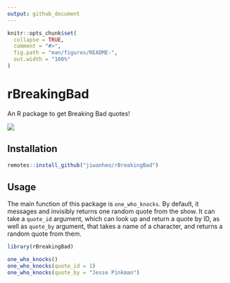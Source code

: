 ```yaml
---
output: github_document
---
```


<!-- README.md is generated from README.Rmd. Please edit that file -->

```r
knitr::opts_chunk$set(
  collapse = TRUE,
  comment = "#>",
  fig.path = "man/figures/README-",
  out.width = "100%"
)
```

# rBreakingBad

<!-- badges: start -->
<!-- badges: end -->

An R package to get Breaking Bad quotes!

![](https://media.giphy.com/media/3oFzmkkwfOGlzZ0gxi/giphy.gif)

## Installation

``` r
remotes::install_github("jiwanheo/rBreakingBad")
```

## Usage

The main function of this package is `one_who_knocks`. By default, it messages and invisibly returns one random quote from the show. It can take a `quote_id` argument, which can look up and return a quote by ID, as well as `quote_by` argument, that takes a name of a character, and returns a random quote from them.

```r
library(rBreakingBad)

one_who_knocks()
one_who_knocks(quote_id = 1)
one_who_knocks(quote_by = "Jesse Pinkman")
```
